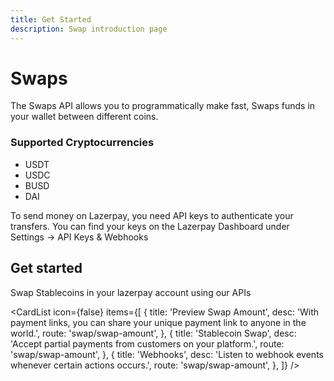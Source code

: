 ```yaml
---
title: Get Started
description: Swap introduction page
---
```


# Swaps

The Swaps API allows you to programmatically make fast, Swaps funds in your wallet between different coins.

### Supported Cryptocurrencies

- USDT
- USDC
- BUSD
- DAI


<Alert status="info" title="Before you begin">To send money on Lazerpay, you need API keys to authenticate your transfers. You can find your keys on the Lazerpay Dashboard under Settings → API Keys & Webhooks</Alert>
<br/>

## Get started

Swap Stablecoins in your lazerpay account using our APIs

<CardList icon={false} items={[
  {
    title: 'Preview Swap Amount',
    desc: 'With payment links, you can share your unique payment link to anyone in the world.',
    route: 'swap/swap-amount',
  },
  {
    title: 'Stablecoin Swap',
    desc: 'Accept partial payments from customers on your platform.',
    route: 'swap/swap-amount',
  },
  {
    title: 'Webhooks',
    desc: 'Listen to webhook events whenever certain actions occurs.',
    route: 'swap/swap-amount',
  },
]} />
